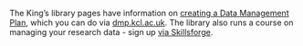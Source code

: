

<!-- This is where you can write information on your organisation's data management and data management plan webpage and support contacts. Replace the text below with anything you like, and it will appear in relevant places in the lessons. -->

The King's library pages have information on [creating a Data Management Plan](https://www.kcl.ac.uk/researchsupport/managing/plan), which you can do via [dmp.kcl.ac.uk](https://dmp.kcl.ac.uk/). The library also runs a course on managing your research data - sign up [via Skillsforge](https://training.kcl.ac.uk/kcl/#he.dev/eventDetails,;em,id=6ba499f1-416c-46ee-8ecb-f804a9fc0312%20).


